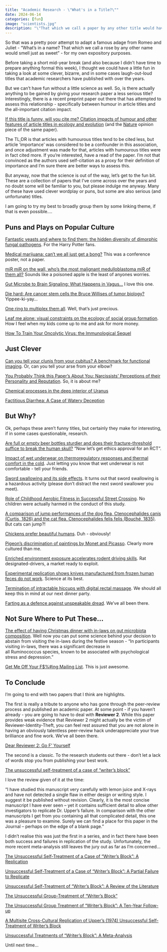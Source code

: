 ```yaml
---
title: "Academic Research - \"What's in a Title?\""
date: 2024-06-14
categories: [fun]
image: "scientists.jpg"
description: "\"That which we call a paper by any other title would have as much impact?\""
---
```


So that was a pretty poor attempt to adapt a famous adage from Romeo and Juliet - "What's in a name? That which we call a rose by any other name would smell just as sweet" - for my own expository purposes.

Before taking a short mid-year break (and also because I didn't have time to prepare anything formal this week), I thought we could have a little fun in taking a look at some clever, bizarre, and in some cases laugh-out-loud titles that academic researchers have published with over the years.

But we can't have fun without a little science as well. So, is there actually anything to be gained by giving your research paper a less serious title? Interestingly, there is a recent preprint paper out there that has attempted to assess this relationship - specifically between humour in article titles and the all-important citation impact.

[If this title is funny, will you cite me? Citation impacts of humour and other features of article titles in ecology and evolution](https://www.biorxiv.org/content/10.1101/2022.03.18.484880v2.full) (and the [Nature](https://www.nature.com/articles/d41586-022-00946-2) opinion piece of the same paper).

The TL;DR is that articles with humourous titles tend to be cited less, but article 'importance' was considered to be a confounder in this association, and once adjustment was made for that, articles with humourous titles were in fact cited more. If you're interested, have a read of the paper. I'm not that convinced as the authors used self-citation as a proxy for their definition of importance and I'm sure there are better ways to assess this.

But anyway, now that the science is out of the way, let's get to the fun bit. These are a collection of papers that I've come across over the years and no doubt some will be familiar to you, but please indulge me anyway. Many of these have used clever wordplay or puns, but some are also serious (and unfortunate) titles.

I am going to try my best to broadly group them by some linking theme, if that is even possible....

## Puns and Plays on Popular Culture

[Fantastic yeasts and where to find them: the hidden diversity of dimorphic fungal pathogens](https://www.sciencedirect.com/science/article/abs/pii/S136952741930013X?via%3Dihub). For the Harry Potter fans.

[Medical marijuana: can't we all just get a bong?](https://onlinelibrary.wiley.com/doi/10.1111/ajad.12545) This was a conference poster, not a paper.

[miR miR on the wall, who’s the most malignant medulloblastoma miR of them all?](https://academic.oup.com/neuro-oncology/article/20/3/313/3860550?login=false) Sounds like a poisoned apple is the least of anyones worries.

[Gut Microbe to Brain Signaling: What Happens in Vagus…](https://www.cell.com/neuron/fulltext/S0896-6273(19)30117-5?_returnURL=https%3A%2F%2Flinkinghub.elsevier.com%2Fretrieve%2Fpii%2FS0896627319301175%3Fshowall%3Dtrue) I love this one.

[Die hard: Are cancer stem cells the Bruce Willises of tumor biology?](https://onlinelibrary.wiley.com/doi/10.1002/cyto.a.20690) Yippee-ki-yay...

[One ring to multiplex them all](https://www.nature.com/articles/546214a). Well, that's just precious.

[Leaf me alone: visual constraints on the ecology of social group formation](https://link.springer.com/article/10.1007/s00265-019-2662-3). How I feel when my kids come up to me and ask for more money.

[How To Train Your Oncolytic Virus: the Immunological Sequel](https://www.ncbi.nlm.nih.gov/pmc/articles/PMC4429744/)

## Just Clever

[Can you tell your clunis from your cubitus? A benchmark for functional imaging](https://www.bmj.com/content/329/7480/1492.2.long). Or, can you tell your arse from your elbow?

[You Probably Think this Paper’s About You: Narcissists’ Perceptions of their Personality and Reputation](https://www.ncbi.nlm.nih.gov/pmc/articles/PMC3119754/). So, it is about me?

[Chemical processes in the deep interior of Uranus](https://www.nature.com/articles/ncomms1198)

[Factitious Diarrhea: A Case of Watery Deception](https://onlinelibrary.wiley.com/doi/10.1002/j.1536-4801.2001.tb07544.x)

## But Why?

Ok, perhaps these aren't funny titles, but certainly they make for interesting, if in some cases questionable, research.

[Are full or empty beer bottles sturdier and does their fracture-threshold suffice to break the human skull?](https://www.sciencedirect.com/science/article/abs/pii/S1752928X08001728?via%3Dihub) "Now let's get ethics approval for an RCT".

[Impact of wet underwear on thermoregulatory responses and thermal comfort in the cold](https://www.tandfonline.com/doi/abs/10.1080/00140139408964916). Just letting you know that wet underwear is not comfortable - tell your friends.

[Sword swallowing and its side effects](https://www.bmj.com/content/333/7582/1285.long). It turns out that sword swallowing is a hazardous activity (please don't distract the next sword swallower you meet).

[Role of Childhood Aerobic Fitness in Successful Street Crossing](https://journals.lww.com/acsm-msse/fulltext/2012/04000/role_of_childhood_aerobic_fitness_in_successful.23.aspx). No children were actually harmed in the conduct of this study.

[A comparison of jump performances of the dog flea, Ctenocephalides canis (Curtis, 1826) and the cat flea, Ctenocephalides felis felis (Bouché, 1835)](https://www.sciencedirect.com/science/article/abs/pii/S0304401700002740?via%3Dihub). But cats can jump?!

[Chickens prefer beautiful humans](https://link.springer.com/article/10.1007/s12110-002-1021-6). Duh - obviously!

[Pigeon's discrimination of paintings by Monet and Picasso](https://onlinelibrary.wiley.com/doi/abs/10.1901/jeab.1995.63-165?sid=nlm%3Apubmed). Clearly more cultured than me.

[Enriched environment exposure accelerates rodent driving skills](https://www.sciencedirect.com/science/article/pii/S0166432819311763). Rat designated-drivers, a market ready to exploit.

[Experimental replication shows knives manufactured from frozen human feces do not work](https://www.sciencedirect.com/science/article/pii/S2352409X19305371). Science at its best.

[Termination of intractable hiccups with digital rectal massage](https://onlinelibrary.wiley.com/doi/abs/10.1111/j.1365-2796.1990.tb00134.x?sid=nlm%3Apubmed). We should all keep this in mind at our next dinner party.

[Farting as a defence against unspeakable dread](https://onlinelibrary.wiley.com/doi/abs/10.1111/j.1465-5922.1996.00165.x). We've all been there.

## Not Sure Where to Put These...

[The effect of having Christmas dinner with in-laws on gut microbiota composition](https://www.sciencedirect.com/science/article/pii/S2452231719300090). Well now you can put some science behind your decision to abstain from visiting the in-laws during the festive season - "In participants visiting in-laws, there was a significant decrease in all Ruminococcus species, known to be associated with psychological stress and depression."

[Get Me Off Your F\$%#ing Mailing List](https://www.vox.com/2014/11/21/7259207/scientific-paper-scam). This is just awesome.

## To Conclude

I'm going to end with two papers that I think are highlights.

The first is really a tribute to anyone who has gone through the peer-review process and published an academic paper. At some point - if you haven't already - you are going to have to deal with **Reviewer 2**. While this paper provides weak evidence that Reviewer 2 might actually be the victim of Reviewer-Identity-Theft, you can feel rest assured that you are not alone in having an obviously talentless peer-review hack underappreciate your true brilliance and fine work. We've all been there.

[Dear Reviewer 2: Go F’ Yourself](https://onlinelibrary.wiley.com/doi/10.1111/ssqu.12824)

The second is a classic. To the research students out there - don't let a lack of words stop you from publishing your best work.

[The unsuccessful self-treatment of a case of “writer's block”](https://www.ncbi.nlm.nih.gov/pmc/articles/PMC1311997/pdf/jaba00061-0143a.pdf)

I love the review given of it at the time:

"I have studied this manuscript very carefully with lemon juice and X-rays and have not detected a single flaw in either design or writing style. I suggest it be published without revision. Clearly, it is the most concise manuscript I have ever seen – yet it contains sufficient detail to allow other investigators to replicate Dr. Upper's failure. In comparison with the other manuscripts I get from you containing all that complicated detail, this one was a pleasure to examine. Surely we can find a place for this paper in the Journal – perhaps on the edge of a blank page."

I didn't realise this was just the first in a series, and in fact there have been both success and failures in replication of the study. Unfortunately, the more recent meta-analysis still leaves the jury out as far as I'm concerned...

[The Unsuccessful Self-Treatment of a Case of “Writer's Block”: A Replication](https://journals.sagepub.com/doi/10.2466/pms.1983.57.2.566)

[Unsuccessful Self-Treatment of a Case of “Writer's Block”: A Partial Failure to Replicate](https://journals.sagepub.com/doi/10.2466/pms.1984.58.2.350)

[Unsuccessful Self-Treatment of “Writer's Block”: A Review of the Literature](https://journals.sagepub.com/doi/10.2466/pms.1984.59.1.158)

[The Unsuccessful Group-Treatment of “Writer's Block”](https://journals.sagepub.com/doi/10.2466/pms.1985.61.1.298?icid=int.sj-abstract.similar-articles.2)

[The Unsuccessful Group Treatment of “Writer's Block”: A Ten-Year Follow-up](https://journals.sagepub.com/doi/10.2466/pms.1996.82.1.138)

[A Multisite Cross-Cultural Replication of Upper's (1974) Unsuccessful Self-Treatment of Writer's Block](https://www.ncbi.nlm.nih.gov/pmc/articles/PMC2078566/)

[Unsuccessful Treatments of “Writer's Block”: A Meta-Analysis](https://journals.sagepub.com/doi/10.2466/28.PR0.115c12z0?url_ver=Z39.88-2003&rfr_id=ori:rid:crossref.org&rfr_dat=cr_pub%20%200pubmed)

Until next time...

